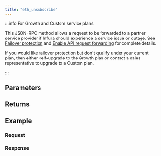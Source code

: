 ```yaml
---
title: "eth_unsubscribe"
---
```




<Description />

:::info For Growth and Custom service plans

This JSON-RPC method allows a request to be forwarded to a partner service provider if Infura should
experience a service issue or outage. See [Failover protection](../../concepts/failover-protection.md)
and [Enable API request forwarding](../../how-to/failover-protection-imp-polygon.md)
for complete details.

If you would like failover protection but don't qualify under your current plan, then either
self-upgrade to the Growth plan or contact a sales representative to upgrade to a Custom plan.

:::

## Parameters


<Params />

## Returns


<Returns />

## Example


<Example />

### Request


<Request />

### Response


<Response />
